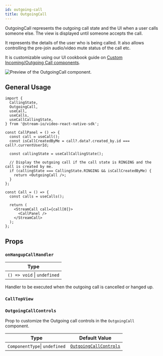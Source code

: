 ```yaml
---
id: outgoing-call
title: OutgoingCall
---
```



OutgoingCall represents the outgoing call state and the UI when a user calls someone else. The view is displayed until someone accepts the call.

It represents the details of the user who is being called. It also allows controlling the pre-join audio/video mute status of the call etc.

It is customizable using our UI cookbook guide on [Custom Incoming/Outgoing Call components](../../05-ui-cookbook/05-incoming-and-outcoming-call.mdx).

![Preview of the OutgoingCall component.](../../assets/04-ui-components/outgoing-call.png)

## General Usage

```tsx
import {
  CallingState,
  OutgoingCall,
  useCall,
  useCalls,
  useCallCallingState,
} from '@stream-io/video-react-native-sdk';

const CallPanel = () => {
  const call = useCall();
  const isCallCreatedByMe = call?.data?.created_by.id === call?.currentUserId;

  const callingState = useCallCallingState();

  // Display the outgoing call if the call state is RINGING and the call is created by me.
  if (callingState === CallingState.RINGING && isCallCreatedByMe) {
    return <OutgoingCall />;
  }
};

const Call = () => {
  const calls = useCalls();

  return (
    <StreamCall call={call[0]}>
      <CallPanel />
    </StreamCall>
  );
};
```

## Props

### `onHangupCallHandler`

| Type                        |
| --------------------------- |
| `() => void` \| `undefined` |

Handler to be executed when the outgoing call is cancelled or hanged up.

### `CallTopView`

<CallTopView />

### `OutgoingCallControls`

Prop to customize the Outgoing call controls in the `OutgoingCall` component.

| Type                          | Default Value                                                                                                                                                        |
| ----------------------------- | -------------------------------------------------------------------------------------------------------------------------------------------------------------------- |
| `ComponentType`\| `undefined` | [`OutgoingCallControls`](https://github.com/GetStream/stream-video-js/blob/main/packages/react-native-sdk/src/components/Call/CallControls/OutgoingCallControls.tsx) |
